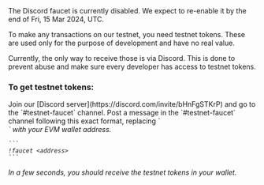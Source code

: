 <Warning>
  The Discord faucet is currently disabled. We expect to re-enable it by the end of Fri, 15 Mar 2024, UTC.
</Warning>

To make any transactions on our testnet, you need testnet tokens. These are used only for the purpose of development and have no real value.

Currently, the only way to receive those is via Discord. This is done to prevent abuse and make sure every developer has access to testnet tokens.

### To get testnet tokens:

<Steps>
  <Step title="Join Discord">
    Join our [Discord server](https://discord.com/invite/bHnFgSTKrP) and go to the `#testnet-faucet` channel.
  </Step>
  <Step title="Post request">
    Post a message in the `#testnet-faucet` channel following this exact format, replacing `<address>` with your EVM wallet address.

    ```
    !faucet <address>
    ```
  </Step>
</Steps>

In a few seconds, you should receive the testnet tokens in your wallet.

